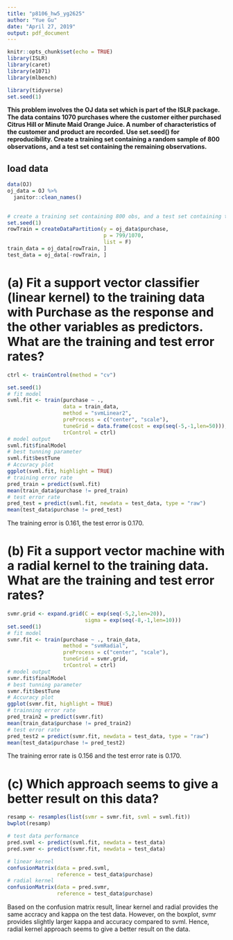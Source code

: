```yaml
---
title: "p8106_hw5_yg2625"
author: "Yue Gu"
date: "April 27, 2019"
output: pdf_document
---
```


```r
knitr::opts_chunk$set(echo = TRUE)
library(ISLR)
library(caret)
library(e1071)
library(mlbench)

library(tidyverse)
set.seed(1)
```

**This problem involves the OJ data set which is part of the ISLR package. The data contains 1070 purchases where the customer either purchased Citrus Hill or Minute Maid Orange Juice. A number of characteristics of the customer and product are recorded. Use set.seed() for reproducibility. Create a training set containing a random sample of 800 observations, and a test set containing the remaining observations.**

## load data
```r
data(OJ)
oj_data = OJ %>% 
  janitor::clean_names()
  

# create a training set containing 800 obs, and a test set containing the remaining obs
set.seed(1)
rowTrain = createDataPartition(y = oj_data$purchase,
                               p = 799/1070,
                               list = F)
train_data = oj_data[rowTrain, ]
test_data = oj_data[-rowTrain, ]
```

# (a) Fit a support vector classifier (linear kernel) to the training data with Purchase as the response and the other variables as predictors. What are the training and test error rates?
```r
ctrl <- trainControl(method = "cv")

set.seed(1)
# fit model
svml.fit <- train(purchase ~ ., 
                  data = train_data, 
                  method = "svmLinear2",
                  preProcess = c("center", "scale"),
                  tuneGrid = data.frame(cost = exp(seq(-5,-1,len=50))),
                  trControl = ctrl)
# model output
svml.fit$finalModel
# best tunning parameter
svml.fit$bestTune
# Accuracy plot
ggplot(svml.fit, highlight = TRUE)
# training error rate
pred_train = predict(svml.fit)
mean(train_data$purchase != pred_train)
# test error rate
pred_test = predict(svml.fit, newdata = test_data, type = "raw")
mean(test_data$purchase != pred_test)
```
The training error is 0.161, the test error is 0.170.

# (b) Fit a support vector machine with a radial kernel to the training data. What are the training and test error rates?
```r
svmr.grid <- expand.grid(C = exp(seq(-5,2,len=20)),
                         sigma = exp(seq(-8,-1,len=10)))
set.seed(1) 
# fit model
svmr.fit <- train(purchase ~ ., train_data,
                  method = "svmRadial",
                  preProcess = c("center", "scale"),
                  tuneGrid = svmr.grid,
                  trControl = ctrl)
# model output
svmr.fit$finalModel
# best tunning parameter
svmr.fit$bestTune
# Accuracy plot
ggplot(svmr.fit, highlight = TRUE)
# trainning error rate
pred_train2 = predict(svmr.fit)
mean(train_data$purchase != pred_train2)
# test error rate
pred_test2 = predict(svmr.fit, newdata = test_data, type = "raw")
mean(test_data$purchase != pred_test2)
```
The training error rate is 0.156 and the test error rate is 0.170.

# (c) Which approach seems to give a better result on this data?
```r
resamp <- resamples(list(svmr = svmr.fit, svml = svml.fit))
bwplot(resamp)

# test data performance
pred.svml <- predict(svml.fit, newdata = test_data)
pred.svmr <- predict(svmr.fit, newdata = test_data)

# linear kernel
confusionMatrix(data = pred.svml, 
                reference = test_data$purchase)
# radial kernel
confusionMatrix(data = pred.svmr, 
                reference = test_data$purchase)
```
Based on the confusion matrix result, linear kernel and radial provides the same accracy and kappa on the test data. However, on the boxplot, svmr provides slightly larger kappa and accuracy compared to svml. Hence, radial kernel approach seems to give a better result on the data.
